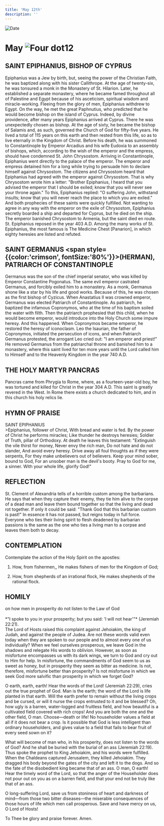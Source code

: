```yaml
---
title: 'May 12th'
description: ''
---
```


<RunningHead />
<Image src="/title-imprint.png" height={68} width={50} alt="Date" className="title-imprint"/>

# <div id="date">May <Image className="four-dot" src="/four-dot.png" height={15} width={15} alt="Four dot" />12</div>

## SAINT EPIPHANIUS, BISHOP OF CYPRUS

Epiphanius was a Jew by birth, but, seeing the power of the Christian Faith, he was baptized along with his sister Callithrope. At the age of twenty-six, he was tonsured a monk in the Monastery of St. Hilarion. Later, he established a separate monastery, where he became famed throughout all of Palestine and Egypt because of his asceticism, spiritual wisdom and miracle-working. Fleeing from the glory of men, Epiphanius withdrew to Egypt. On the way, he met the great Paphnutius, who predicted that he would become bishop on the island of Cyprus. Indeed, by divine providence, after many years Epiphanius arrived at Cyprus. There he was unexpectedly chosen as bishop. At the age of sixty, he became the bishop of Salamis and, as such, governed the Church of God for fifty-five years. He lived a total of 115 years on this earth and then rested from this life, so as to live eternally in the Kingdom of Christ. Before his death, he was summoned to Constantinople by Emperor Arcadius and his wife Eudoxia to an assembly of bishops, which, according to the wish of the emperor and the empress, should have condemned St. John Chrysostom. Arriving in Constantinople, Epiphanius went directly to the palace of the emperor. The emperor and empress detained him for a long while trying to persuade him to declare himself against Chrysostom. The citizens and Chrysostom heard that Epiphanius had agreed with the emperor against Chrysostom. That is why Chrysostom wrote him a letter: "Brother Epiphanius, I heard that you advised the emperor that I should be exiled; know that you will never see your throne again." To this, Epiphanius replied: "O suffering John, withstand insults; know that you will never reach the place to which you are exiled." And both prophecies of these saints were quickly fulfilled. Not wanting to agree in any way with the emperor on the exile of Chrysostom, Epiphanius secretly boarded a ship and departed for Cyprus, but he died on the ship. The emperor banished Chrysostom to Armenia, but the saint died en route. St. Epiphanius reposed in the year 403 A.D. Among the many works of St. Epiphanius, the most famous is The Medicine Chest [Panarion], in which eighty heresies are listed and refuted.

## SAINT GERMANUS <span style={{color:'crimson', fontSize:'80%'}}>(HERMAN)</span>,<br />PATRIARCH OF CONSTANTINOPLE

Germanus was the son of the chief imperial senator, who was killed by Emperor Constantine Pogonatus. The same evil emperor castrated Germanus, and forcibly exiled him to a monastery. As a monk, Germanus shone like a star by his life and good works. Because of this, he was chosen as the first bishop of Cyzicus. When Anastatius II was crowned emperor, Germanus was elected Patriarch of Constantinople. As patriarch, he baptized the infamous Copronymos, who at the time of his baptism soiled the water with filth. Then the patriarch prophesied that this child, when he would become emperor, would introduce into the Holy Church some impure heresy. And this happened. When Copronymos became emperor, he restored the heresy of iconoclasm. Leo the Isaurian, the father of Copronymos, initiated the persecution of icons, and when Patriarch Germanus protested, the arrogant Leo cried out: "I am emperor and priest!" He removed Germanus from the patriarchal throne and banished him to a monastery, where this saint lived for ten more years until the Lord called him to Himself and to the Heavenly Kingdom in the year 740 A.D.

## THE HOLY MARTYR PANCRAS

Pancras came from Phrygia to Rome, where, as a fourteen-year-old boy, he was tortured and killed for Christ in the year 304 A.D. This saint is greatly revered in the West. In Rome there exists a church dedicated to him, and in this church his holy relics lie.


## HYMN OF PRAISE
<div style={{textAlign:'center', color:'crimson', fontWeight:'bold'}}>
SAINT EPIPHANIUS
</div>
>Epiphanius, follower of Christ,  
With bread and water is fed.  
By the power of Christ he performs miracles;  
Like thunder he destroys heresies;  
Soldier of Truth, pillar of Orthodoxy.  
At death he leaves this testament:  
"Extinguish the vile thirst for money,  
Never envy the rich man,  
Do not hate and do not slander,  
And avoid every heresy.  
Drive away all foul thoughts as if they were serpents,  
For they make unbelievers out of believers.  
Keep your mind sober, bound to God,  
For an unsober man is the devil's booty.  
Pray to God for me, a sinner.  
With your whole life, glorify God!"  


## REFLECTION

St. Clement of Alexandria tells of a horrible custom among the barbarians. He says that when they capture their enemy, they tie him alive to the corpse of a dead man and leave them bound together so that the living and dead rot together. If only it could be said: "Thank God that this barbarian custom is past!" In essence it has not passed, but reigns today in full force. Everyone who ties their living spirit to flesh deadened by barbarian passions is the same as the one who ties a living man to a corpse and leaves them both to decay.


## CONTEMPLATION

Contemplate the action of the Holy Spirit on the apostles:

1. How, from fishermen,, He makes fishers of men for the Kingdom of God;

2. How, from shepherds of an irrational flock, He makes shepherds of the rational flock.


## HOMILY
<div style={{textAlign:'center', color:'crimson', fontWeight:'bold'}}>
on how men in prosperity do not listen to the Law of God
</div><br />
<div style={{textAlign:'right'}}>
*"I spoke to you in your prosperity; but you said: 'I will not hear'"* (Jeremiah 22:21).
</div>
The Lord of Hosts raised this complaint against Jehoiakim, the king of Judah, and against the people of Judea. Are not these words valid even today when they are spoken to our people and to almost every one of us individually? When we feel ourselves prosperous, we leave God in the shadows and relegate His words to oblivion. However, as soon as misfortune encompasses us with its dark wings, we turn to God and cry out to Him for help. In misfortune, the commandments of God seem to us as sweet as honey, but in prosperity they seem as bitter as medicine. Is not, therefore, misfortune better than prosperity? Is not misfortune in which we seek God more salvific than prosperity in which we forget God?

O earth, earth, earth! Hear the words of the Lord! (Jeremiah 22:29), cries out the true prophet of God. Man is the earth; the word of the Lord is life planted in that earth. Will the earth prefer to remain without the living crops and be cursed, or will it nurse the crops entrusted to it and be blessed? Oh, how ugly is a barren, water-logged and fruitless field, and how beautiful is a cultivated field covered with rich crops! And you are both the one and the other field, O man. Choose—death or life! No householder values a field at all if it does not bear a crop. Is it possible that God is less intelligent than ordinary householders, and gives value to a field that fails to bear fruit of every seed sown on it?

What will become of man who, in his prosperity, does not listen to the words of God? And he shall be buried with the burial of an ass (Jeremiah 22:19). Thus spoke the prophet to King Jehoiakim, and his words were fulfilled. When the Chaldeans captured Jerusalem, they killed Jehoiakim. They dragged his body beyond the gates of the city and left it to the dogs. And so the fate of the disobedient king became that of an ass. O man, O earth! Hear the timely word of the Lord, so that the anger of the Householder does not pour out on you as on a barren field, and that your end not be truly like that of an ass.

O long-suffering Lord, save us from stoniness of heart and darkness of mind—from those two bitter diseases—the miserable consequences of those hours of life which men call prosperous. Save and have mercy on us, O Lord of Hosts!

To Thee be glory and praise forever. Amen.